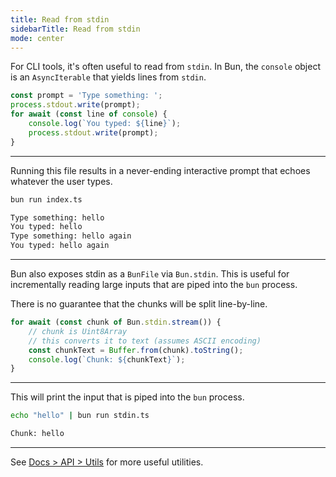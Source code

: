 ```yaml
---
title: Read from stdin
sidebarTitle: Read from stdin
mode: center
---
```


For CLI tools, it's often useful to read from `stdin`. In Bun, the `console` object is an `AsyncIterable` that yields lines from `stdin`.

```ts index.ts icon="/icons/typescript.svg"
const prompt = 'Type something: ';
process.stdout.write(prompt);
for await (const line of console) {
	console.log(`You typed: ${line}`);
	process.stdout.write(prompt);
}
```

---

Running this file results in a never-ending interactive prompt that echoes whatever the user types.

```sh terminal icon="terminal"
bun run index.ts
```

```txt
Type something: hello
You typed: hello
Type something: hello again
You typed: hello again
```

---

Bun also exposes stdin as a `BunFile` via `Bun.stdin`. This is useful for incrementally reading large inputs that are piped into the `bun` process.

There is no guarantee that the chunks will be split line-by-line.

```ts stdin.ts icon="/icons/typescript.svg"
for await (const chunk of Bun.stdin.stream()) {
	// chunk is Uint8Array
	// this converts it to text (assumes ASCII encoding)
	const chunkText = Buffer.from(chunk).toString();
	console.log(`Chunk: ${chunkText}`);
}
```

---

This will print the input that is piped into the `bun` process.

```sh terminal icon="terminal"
echo "hello" | bun run stdin.ts
```

```txt
Chunk: hello
```

---

See [Docs > API > Utils](https://bun.com/docs/api/utils) for more useful utilities.
